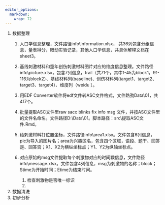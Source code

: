 ```yaml
---
editor_options: 
  markdown: 
    wrap: 72
---
```


1.  数据整理
    1.  人口学信息整理，文件路径info\\information.xlsx，
        共36列包含分组信息，量表得分，眼动实验记录，其他人口学信息，共具体解释文档在sheet3。

    2.  基线刺激材料和童年创伤刺激材料图片对应的维度信息整理。文件路径info\\picture.xlsx，包含7列信息，trail（共71个，其中1-45为block1，91-116为block2）、基线材料列(baseline)、创伤材料列(target1、target2、target3、target4）、维度列（weidu
        ）。

    3.  用EDF
        Converter软件将edf文件转ASC文件格式，文件路劲Data\\01，共417个。

    4.  批量提取ASC文件里raw sacc blinks fix info msg
        文件，并按ASC文件里的文件名命名。文件路径D:\\Data\\01。脚本路径：src\\提取ASC文件.Rmd。

    5.  给刺激材料打位置坐标，文件路径info\\area1.xlsx。文件包含6列信息，pic为导入的图片名；area为兴趣区名，包含四个区域，语段、题干、回答是、回答否；X1、X2为横纵坐标点；Y1、Y2为纵轴坐标点。

    6.  对应原始的msg文件提取每个刺激物对应的时间戳信息，文件路径info\\message.xlsx。文件包含4列信息，msg为刺激物的名称；block；Stime为开始时间；Etime为结束时间。

        1.  检查刺激物是否唯一标识
        2.  
2.  数据清洗
3.  初步分析
